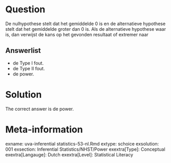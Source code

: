 Question
========

De nulhypothese stelt dat het gemiddelde 0 is en de alternatieve hypothese stelt dat het gemiddelde groter dan 0 is. Als de alternatieve hypothese waar is, dan verwijst de kans op het gevonden resultaat of extremer naar

Answerlist
----------
* de Type I fout.
* de Type II fout.
* de power.

Solution
========

The correct answer is  de power.

Meta-information
================
exname: uva-inferential statistics-53-nl.Rmd
extype: schoice
exsolution: 001
exsection: Inferential Statistics/NHST/Power
exextra[Type]: Conceptual
exextra[Langauge]: Dutch
exextra[Level]: Statistical Literacy
